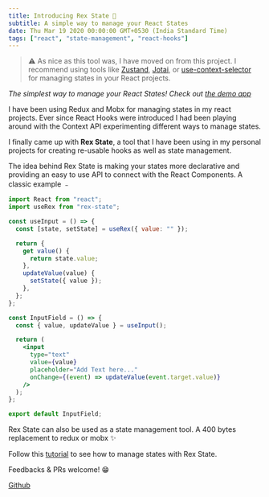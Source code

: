 ```yaml
---
title: Introducing Rex State 🦖
subtitle: A simple way to manage your React States
date: Thu Mar 19 2020 00:00:00 GMT+0530 (India Standard Time)
tags: ["react", "state-management", "react-hooks"]
---
```


> ⚠️ As nice as this tool was, I have moved on from this project. I recommend using tools like [Zustand](https://github.com/pmndrs/zustand), [Jotai](https://jotai.org/), or [use-context-selector](https://github.com/dai-shi/use-context-selector) for managing states in your React projects.

_The simplest way to manage your React States! Check out [the demo app](https://codesandbox.io/s/state-management-with-rex-state-4ivcd)_

I have been using Redux and Mobx for managing states in my react projects. Ever since React Hooks were introduced I had been playing around with the Context API experimenting different ways to manage states.

I finally came up with **Rex State**, a tool that I have been using in my personal projects for creating re-usable hooks as well as state management.

The idea behind Rex State is making your states more declarative and providing an easy to use API to connect with the React Components. A classic example ﹣

```jsx
import React from "react";
import useRex from "rex-state";

const useInput = () => {
  const [state, setState] = useRex({ value: "" });

  return {
    get value() {
      return state.value;
    },
    updateValue(value) {
      setState({ value });
    },
  };
};

const InputField = () => {
  const { value, updateValue } = useInput();

  return (
    <input
      type="text"
      value={value}
      placeholder="Add Text here..."
      onChange={(event) => updateValue(event.target.value)}
    />
  );
};

export default InputField;
```

Rex State can also be used as a state management tool. A 400 bytes replacement to redux or mobx ✨

Follow this [tutorial](https://github.com/DaniAkash/rex-state#tutorial) to see how to manage states with Rex State.

Feedbacks & PRs welcome! 😁

[Github](https://github.com/DaniAkash/rex-state)
